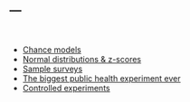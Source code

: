 ---
---

<br>

- [Chance models](lectures/ChanceModels.html)
- [Normal distributions & z-scores](lectures/NormalApprox.html)
- [Sample surveys](lectures/surveys.pdf)
- [The biggest public health experiment ever](lectures/salk.pdf)
- [Controlled experiments](lectures/rct.pdf)
